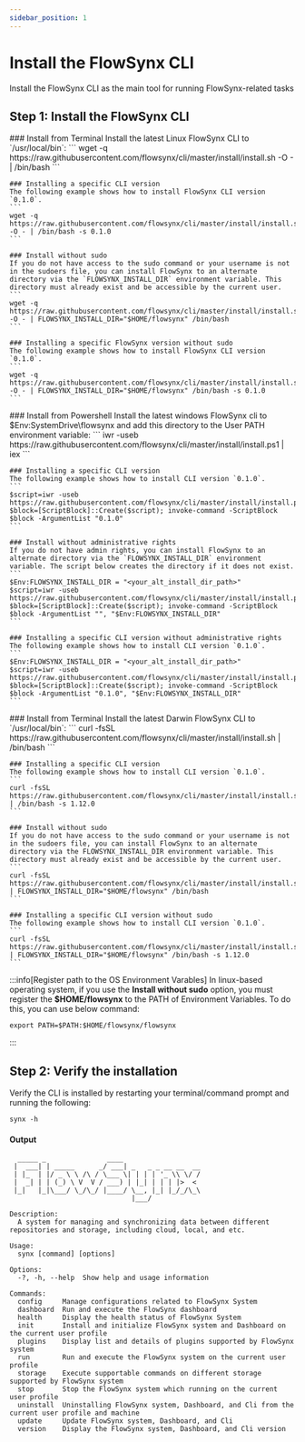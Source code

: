 ```yaml
---
sidebar_position: 1
---
```


# Install the FlowSynx CLI

Install the FlowSynx CLI as the main tool for running FlowSynx-related tasks

## Step 1: Install the FlowSynx CLI

<Tabs groupId="operating-systems">
  <TabItem value="linux" label="Linux">
    ### Install from Terminal
    Install the latest Linux FlowSynx CLI to `/usr/local/bin`:
    ```
    wget -q https://raw.githubusercontent.com/flowsynx/cli/master/install/install.sh -O - | /bin/bash
    ```

    ### Installing a specific CLI version
    The following example shows how to install FlowSynx CLI version `0.1.0`.
    ```
    wget -q https://raw.githubusercontent.com/flowsynx/cli/master/install/install.sh -O - | /bin/bash -s 0.1.0
    ```

    ### Install without sudo
    If you do not have access to the sudo command or your username is not in the sudoers file, you can install FlowSynx to an alternate directory via the `FLOWSYNX_INSTALL_DIR` environment variable. This directory must already exist and be accessible by the current user.
    ```
    wget -q https://raw.githubusercontent.com/flowsynx/cli/master/install/install.sh -O - | FLOWSYNX_INSTALL_DIR="$HOME/flowsynx" /bin/bash
    ```

    ### Installing a specific FlowSynx version without sudo
    The following example shows how to install FlowSynx CLI version `0.1.0`.
    ```
    wget -q https://raw.githubusercontent.com/flowsynx/cli/master/install/install.sh -O - | FLOWSYNX_INSTALL_DIR="$HOME/flowsynx" /bin/bash -s 0.1.0
    ```
  </TabItem>
  <TabItem value="windows" label="Windows">
    ### Install from Powershell
    Install the latest windows FlowSynx cli to $Env:SystemDrive\flowsynx and add this directory to the User PATH environment variable:
    ```
    iwr -useb https://raw.githubusercontent.com/flowsynx/cli/master/install/install.ps1 | iex
    ```

    ### Installing a specific CLI version
    The following example shows how to install CLI version `0.1.0`.
    ```
    $script=iwr -useb https://raw.githubusercontent.com/flowsynx/cli/master/install/install.ps1; $block=[ScriptBlock]::Create($script); invoke-command -ScriptBlock $block -ArgumentList "0.1.0"
    ```
  
    ### Install without administrative rights
    If you do not have admin rights, you can install FlowSynx to an alternate directory via the `FLOWSYNX_INSTALL_DIR` environment variable. The script below creates the directory if it does not exist.
    ```
    $Env:FLOWSYNX_INSTALL_DIR = "<your_alt_install_dir_path>"
    $script=iwr -useb https://raw.githubusercontent.com/flowsynx/cli/master/install/install.ps1; $block=[ScriptBlock]::Create($script); invoke-command -ScriptBlock $block -ArgumentList "", "$Env:FLOWSYNX_INSTALL_DIR"
    ```
  
    ### Installing a specific CLI version without administrative rights
    The following example shows how to install CLI version `0.1.0`.
    ```
    $Env:FLOWSYNX_INSTALL_DIR = "<your_alt_install_dir_path>"
    $script=iwr -useb https://raw.githubusercontent.com/flowsynx/cli/master/install/install.ps1; $block=[ScriptBlock]::Create($script); invoke-command -ScriptBlock $block -ArgumentList "0.1.0", "$Env:FLOWSYNX_INSTALL_DIR"
    ```
  </TabItem>
  <TabItem value="macos" label="MacOS">
    ### Install from Terminal
    Install the latest Darwin FlowSynx CLI to `/usr/local/bin`:
    ```
    curl -fsSL https://raw.githubusercontent.com/flowsynx/cli/master/install/install.sh | /bin/bash
    ```

    ### Installing a specific CLI version
    The following example shows how to install CLI version `0.1.0`.
    ```
    curl -fsSL https://raw.githubusercontent.com/flowsynx/cli/master/install/install.sh | /bin/bash -s 1.12.0
    ```

    ### Install without sudo
    If you do not have access to the sudo command or your username is not in the sudoers file, you can install FlowSynx to an alternate directory via the FLOWSYNX_INSTALL_DIR environment variable. This directory must already exist and be accessible by the current user.
    ```
    curl -fsSL https://raw.githubusercontent.com/flowsynx/cli/master/install/install.sh | FLOWSYNX_INSTALL_DIR="$HOME/flowsynx" /bin/bash
    ```

    ### Installing a specific CLI version without sudo
    The following example shows how to install CLI version `0.1.0`.
    ```
    curl -fsSL https://raw.githubusercontent.com/flowsynx/cli/master/install/install.sh | FLOWSYNX_INSTALL_DIR="$HOME/flowsynx" /bin/bash -s 1.12.0
    ```
  </TabItem>
</Tabs>

:::info[Register path to the OS Environment Varables]
In linux-based operating system, if you use the **Install without sudo** option, you must register the **$HOME/flowsynx** to the PATH of Environment Variables. To do this, you can use below command:

```
export PATH=$PATH:$HOME/flowsynx/flowsynx
```
:::

## Step 2: Verify the installation
Verify the CLI is installed by restarting your terminal/command prompt and running the following:
```
synx -h
```
#### Output
```
  _____ _               ____
 |  ___| | _____      _/ ___| _   _ _ __ __  __
 | |_  | |/ _ \ \ /\ / \___ \| | | | '_ \\ \/ /
 |  _| | | (_) \ V  V / ___) | |_| | | | |>  <
 |_|   |_|\___/ \_/\_/ |____/ \__, |_| |_/_/\_\
                              |___/

Description:
  A system for managing and synchronizing data between different repositories and storage, including cloud, local, and etc.

Usage:
  synx [command] [options]

Options:
  -?, -h, --help  Show help and usage information

Commands:
  config     Manage configurations related to FlowSynx System
  dashboard  Run and execute the FlowSynx dashboard
  health     Display the health status of FlowSynx System
  init       Install and initialize FlowSynx system and Dashboard on the current user profile
  plugins    Display list and details of plugins supported by FlowSynx system
  run        Run and execute the FlowSynx system on the current user profile
  storage    Execute supportable commands on different storage supported by FlowSynx system
  stop       Stop the FlowSynx system which running on the current user profile
  uninstall  Uninstalling FlowSynx system, Dashboard, and Cli from the current user profile and machine
  update     Update FlowSynx system, Dashboard, and Cli
  version    Display the FlowSynx system, Dashboard, and Cli version
```